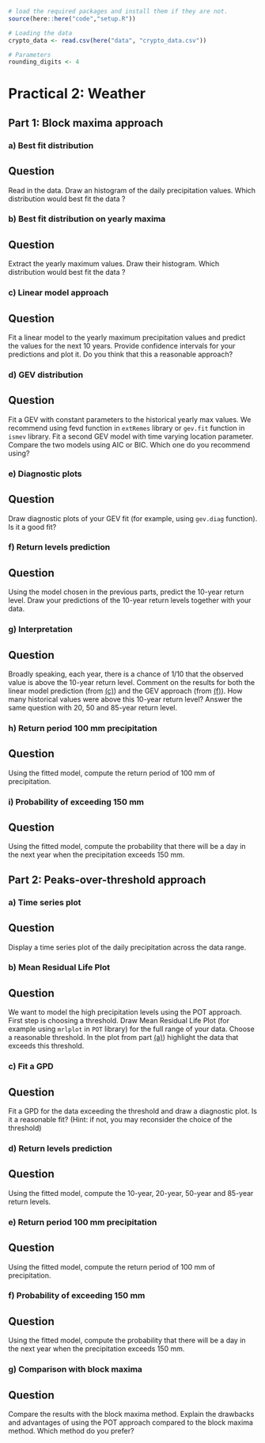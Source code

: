 ```r
# load the required packages and install them if they are not.
source(here::here("code","setup.R"))

# Loading the data
crypto_data <- read.csv(here("data", "crypto_data.csv"))

# Parameters
rounding_digits <- 4
```

# Practical 2: Weather

## Part 1: Block maxima approach

### a) Best fit distribution

::: {.callout-note icon="false"}
## Question

Read in the data. Draw an histogram of the daily precipitation values. Which distribution
would best fit the data ?
:::


### b) Best fit distribution on yearly maxima

::: {.callout-note icon="false"}
## Question

Extract the yearly maximum values. Draw their histogram. Which distribution would best
fit the data ?
:::


### c) Linear model approach

::: {.callout-note icon="false"}
## Question

Fit a linear model to the yearly maximum precipitation values and predict the values for the
next 10 years. Provide confidence intervals for your predictions and plot it. Do you think
that this a reasonable approach?
:::


### d) GEV distribution

::: {.callout-note icon="false"}
## Question

Fit a GEV with constant parameters to the historical yearly max values. We recommend
using fevd function in `extRemes` library or `gev.fit` function in `ismev` library. Fit a second
GEV model with time varying location parameter. Compare the two models using AIC or
BIC. Which one do you recommend using?
:::


### e) Diagnostic plots

::: {.callout-note icon="false"}
## Question

Draw diagnostic plots of your GEV fit (for example, using `gev.diag` function). Is it a good
fit?
:::


### f) Return levels prediction

::: {.callout-note icon="false"}
## Question

Using the model chosen in the previous parts, predict the 10-year return level. Draw your
predictions of the 10-year return levels together with your data.
:::


### g) Interpretation

::: {.callout-note icon="false"}
## Question

Broadly speaking, each year, there is a chance of 1/10 that the observed value is above the
10-year return level. Comment on the results for both the linear model prediction (from [(c)](#c-linear-model-approach))
and the GEV approach (from [(f)](#f-return-levels-prediction)). How many historical values were above this 10-year return
level? Answer the same question with 20, 50 and 85-year return level.
:::


### h) Return period 100 mm precipitation

::: {.callout-note icon="false"}
## Question

Using the fitted model, compute the return period of 100 mm of precipitation.
:::


### i) Probability of exceeding 150 mm

::: {.callout-note icon="false"}
## Question

Using the fitted model, compute the probability that there will be a day in the next year
when the precipitation exceeds 150 mm.
:::


## Part 2: Peaks-over-threshold approach

### a) Time series plot

::: {.callout-note icon="false"}
## Question

Display a time series plot of the daily precipitation across the data range.
:::


### b) Mean Residual Life Plot

::: {.callout-note icon="false"}
## Question

We want to model the high precipitation levels using the POT approach. First step is choosing
a threshold. Draw Mean Residual Life Plot (for example using `mrlplot` in `POT` library) for
the full range of your data. Choose a reasonable threshold. In the plot from part [(a)](#a-time-series-plot)) highlight the data that exceeds this threshold.
:::


### c) Fit a GPD

::: {.callout-note icon="false"}
## Question

Fit a GPD for the data exceeding the threshold and draw a diagnostic plot. Is it a reasonable
fit? (Hint: if not, you may reconsider the choice of the threshold)
:::


### d) Return levels prediction

::: {.callout-note icon="false"}
## Question

Using the fitted model, compute the 10-year, 20-year, 50-year and 85-year return levels.
:::


### e) Return period 100 mm precipitation

::: {.callout-note icon="false"}
## Question

Using the fitted model, compute the return period of 100 mm of precipitation.
:::


### f) Probability of exceeding 150 mm

::: {.callout-note icon="false"}
## Question

Using the fitted model, compute the probability that there will be a day in the next year
when the precipitation exceeds 150 mm.
:::


### g) Comparison with block maxima

::: {.callout-note icon="false"}
## Question

Compare the results with the block maxima method. Explain the drawbacks and advantages
of using the POT approach compared to the block maxima method. Which method do you
prefer?
:::

